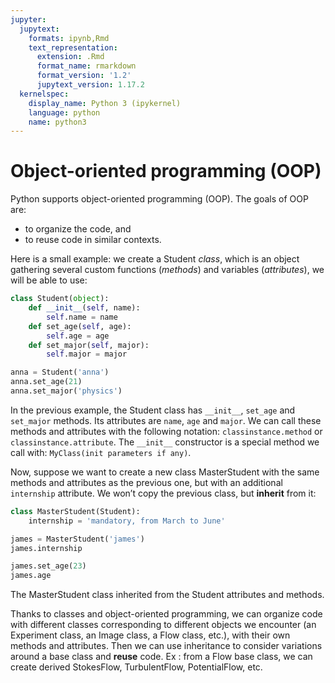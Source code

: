 ```yaml
---
jupyter:
  jupytext:
    formats: ipynb,Rmd
    text_representation:
      extension: .Rmd
      format_name: rmarkdown
      format_version: '1.2'
      jupytext_version: 1.17.2
  kernelspec:
    display_name: Python 3 (ipykernel)
    language: python
    name: python3
---
```


# Object-oriented programming (OOP)

Python supports object-oriented programming (OOP). The goals of OOP are:

- to organize the code, and
- to reuse code in similar contexts.

Here is a small example: we create a Student *class*, which is an object
gathering several custom functions (*methods*) and variables (*attributes*),
we will be able to use:

```python
class Student(object):
    def __init__(self, name):
        self.name = name
    def set_age(self, age):
        self.age = age
    def set_major(self, major):
        self.major = major
```

```python
anna = Student('anna')
anna.set_age(21)
anna.set_major('physics')
```

In the previous example, the Student class has `__init__`, `set_age` and
`set_major` methods. Its attributes are `name`, `age` and `major`. We
can call these methods and attributes with the following notation:
`classinstance.method` or `classinstance.attribute`. The `__init__`
constructor is a special method we call with: `MyClass(init parameters if
any)`.

Now, suppose we want to create a new class MasterStudent with the same
methods and attributes as the previous one, but with an additional
`internship` attribute. We won't copy the previous class, but
**inherit** from it:

```python
class MasterStudent(Student):
    internship = 'mandatory, from March to June'
```

```python
james = MasterStudent('james')
james.internship
```

```python
james.set_age(23)
james.age
```

The MasterStudent class inherited from the Student attributes and methods.

Thanks to classes and object-oriented programming, we can organize code
with different classes corresponding to different objects we encounter
(an Experiment class, an Image class, a Flow class, etc.), with their own
methods and attributes. Then we can use inheritance to consider
variations around a base class and **reuse** code. Ex : from a Flow
base class, we can create derived StokesFlow, TurbulentFlow,
PotentialFlow, etc.
